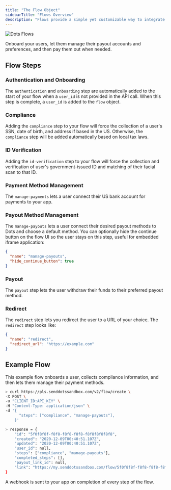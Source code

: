 ```yaml
---
title: "The Flow Object"
sidebarTitle: "Flows Overview"
description: "Flows provide a simple yet customizable way to integrate payouts into your application."
---
```


![Dots Flows](../images/flows.png)

Onboard your users, let them manage their payout accounts and preferences, and then pay them out when needed.

## Flow Steps

### Authentication and Onboarding

The `authentication` and `onboarding` step are automatically added to the start of your flow when a `user_id` is not provided in the API call. When this step is complete, a `user_id` is added to the `flow` object.

### Compliance

Adding the `compliance` step to your flow will force the collection of a user's SSN, date of birth, and address if based in the US. Otherwise, the `compliance` step will be added automatically based on local tax laws.

### ID Verification

Adding the `id-verification` step to your flow will force the collection and verification of user's government-issued ID and matching of their facial scan to that ID.

### Payment Method Management

The `manage-payments` lets a user connect their US bank account for payments to your app.

### Payout Method Management

The `manage-payouts` lets a user connect their desired payout methods to Dots and choose a default method. You can optionally hide the continue button on the flow UI so the user stays on this step, useful for embedded iframe application:

```json
{
  "name": "manage-payouts",
  "hide_continue_button": true
}
```

### Payout

The `payout` step lets the user withdraw their funds to their preferred payout method.

### Redirect

The `redirect` step lets you redirect the user to a URL of your choice. The `redirect` step looks like:

```json
{
  "name": "redirect",
  "redirect_url": "https://example.com"
}
```

## Example Flow

This example flow onboards a user, collects compliance information, and then lets them manage their payment methods.

```bash
> curl https://pls.senddotssandbox.com/v2/flow/create \
-X POST \
-u "CLIENT_ID:API_KEY" \
-H "Content-Type: application/json" \
-d '{
      "steps": ["compliance", "manage-payouts"],
    }'

> response = {
    "id": "5f0f8f8f-f8f8-f8f8-f8f8-f8f8f8f8f8f8",
    "created": "2020-12-09T00:40:51.107Z",
    "updated": "2020-12-09T00:40:51.107Z",
    "user_id": null,
    "steps": ["compliance", "manage-payouts"],
    "completed_steps": [],
    "payout_link_id": null,
    "link": "https://my.senddotssandbox.com/flow/5f0f8f8f-f8f8-f8f8-f8f8-f8f8f8f8f8f8",
}

```

A webhook is sent to your app on completion of every step of the flow.
